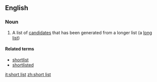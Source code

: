 ==English==

===Noun===
{{wikipedia}}
{{en-noun|sg=[[short]] [[list]]}}

# A list of [[candidate]]s that has been generated from a longer list (a [[long list]])

====Related terms====
*[[shortlist]]
*[[shortlisted]]

[[it:short list]]
[[zh:short list]]
